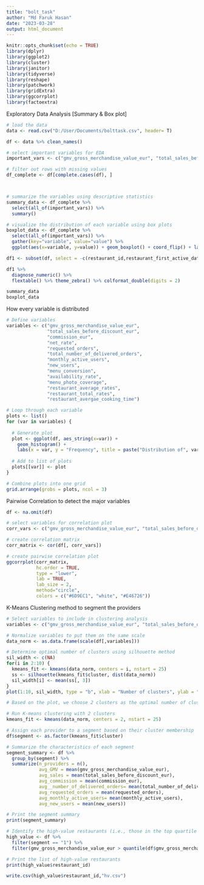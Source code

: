 ---
title: "bolt_task"
author: "Md Faruk Hasan"
date: "2023-03-28"
output: html_document
---

```{r}
knitr::opts_chunk$set(echo = TRUE)
library(dplyr)
library(ggplot2)
library(cluster)
library(janitor)
library(tidyverse)
library(reshape)
library(patchwork)
library(gridExtra)
library(ggcorrplot)
library(factoextra)
```

Exploratory Data Analysis [Summary & Box plot]

```{r}
# load the data
data <- read.csv("D:/User/Documents/bolttask.csv", header= T)

df <- data %>% clean_names()

# select important variables for EDA
important_vars <- c("gmv_gross_merchandise_value_eur", "total_sales_before_discount_eur", "commission_eur", "net_rate", "requested_orders", "total_number_of_delivered_orders", "monthly_active_users", "new_users", "menu_conversion", "availability_rate", "menu_photo_coverage", "restaurant_average_rates", "restaurant_total_rates", "restaurant_avergae_cooking_time")

# filter out rows with missing values
df_complete <- df[complete.cases(df), ]



# summarize the variables using descriptive statistics
summary_data <- df_complete %>% 
  select(all_of(important_vars)) %>% 
  summary()

# visualize the distribution of each variable using box plots
boxplot_data <- df_complete %>% 
  select(all_of(important_vars)) %>% 
  gather(key="variable", value="value") %>% 
  ggplot(aes(x=variable, y=value)) + geom_boxplot() + coord_flip() + labs(title="Distribution of Important Variables", x="", y="")

df1 <- subset(df, select = -c(restaurant_id,restaurant_first_active_date) )

df1 %>% 
  diagnose_numeric() %>% 
  flextable() %>% theme_zebra() %>% colformat_double(digits = 2)

summary_data
boxplot_data
```

How every variable is distributed

```{r}
# Define variables
variables <- c("gmv_gross_merchandise_value_eur", 
               "total_sales_before_discount_eur", 
               "commission_eur", 
               "net_rate", 
               "requested_orders", 
               "total_number_of_delivered_orders", 
               "monthly_active_users", 
               "new_users", 
               "menu_conversion", 
               "availability_rate", 
               "menu_photo_coverage", 
               "restaurant_average_rates", 
               "restaurant_total_rates", 
               "restaurant_avergae_cooking_time")

# Loop through each variable
plots <- list()
for (var in variables) {
  
  # Generate plot
  plot <- ggplot(df, aes_string(x=var)) +
    geom_histogram() +
    labs(x = var, y = "Frequency", title = paste("Distribution of", var)) 
  
  # Add to list of plots
  plots[[var]] <- plot
}

# Combine plots into one grid
grid.arrange(grobs = plots, ncol = 3)
```

Pairwise Correlation to detect the major variables


```{r}

df <- na.omit(df)

# select variables for correlation plot
corr_vars <- c("gmv_gross_merchandise_value_eur", "total_sales_before_discount_eur", "commission_eur", "net_rate", "requested_orders", "total_number_of_delivered_orders", "monthly_active_users", "new_users", "menu_conversion", "availability_rate", "menu_photo_coverage", "restaurant_average_rates", "restaurant_total_rates", "restaurant_avergae_cooking_time")

# create correlation matrix
corr_matrix <- cor(df[, corr_vars])

# create pairwise correlation plot
ggcorrplot(corr_matrix, 
           hc.order = TRUE, 
           type = "lower", 
           lab = TRUE, 
           lab_size = 2, 
           method="circle", 
           colors = c("#6D9EC1", "white", "#E46726"))
```


K-Means Clustering method to segment the providers

```{r}

# Select variables to include in clustering analysis
variables <- c("gmv_gross_merchandise_value_eur", "total_sales_before_discount_eur", "commission_eur","total_number_of_delivered_orders", "requested_orders","monthly_active_users","new_users")

# Normalize variables to put them on the same scale
data_norm <- as.data.frame(scale(df[,variables]))

# Determine optimal number of clusters using silhouette method
sil_width <- c(NA)
for(i in 2:10) {
  kmeans_fit <- kmeans(data_norm, centers = i, nstart = 25)
  ss <- silhouette(kmeans_fit$cluster, dist(data_norm))
  sil_width[i] <- mean(ss[, 3])
}
plot(1:10, sil_width, type = "b", xlab = "Number of clusters", ylab = "Silhouette Width")

# Based on the plot, we choose 2 clusters as the optimal number of clusters

# Run K-means clustering with 2 clusters
kmeans_fit <- kmeans(data_norm, centers = 2, nstart = 25)

# Assign each provider to a segment based on their cluster membership
df$segment <- as.factor(kmeans_fit$cluster)

# Summarize the characteristics of each segment
segment_summary <- df %>%
  group_by(segment) %>%
  summarize(n_providers = n(),
            avg_GMV = mean(gmv_gross_merchandise_value_eur),
            avg_sales = mean(total_sales_before_discount_eur),
            avg_commission = mean(commission_eur),
            avg__number_of_delivered_orders= mean(total_number_of_delivered_orders),
            avg_requested_orders = mean(requested_orders),
            avg_monthly_active_users= mean(monthly_active_users),
            avg_new_users = mean(new_users))

# Print the segment summary
print(segment_summary)

# Identify the high-value restaurants (i.e., those in the top quartile of GMV)
high_value <- df %>%
  filter(segment == "1") %>%
  filter(gmv_gross_merchandise_value_eur > quantile(df$gmv_gross_merchandise_value_eur, 0.75))

# Print the list of high-value restaurants
print(high_value$restaurant_id)

write.csv(high_value$restaurant_id,"hv.csv")
```

